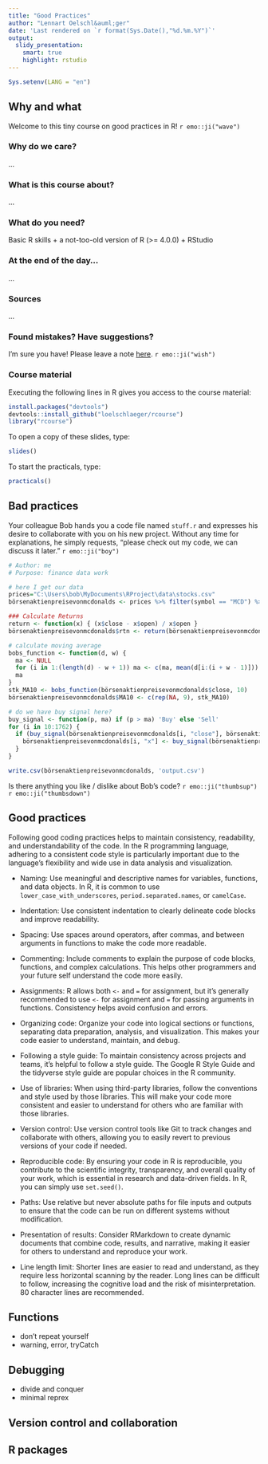 ```yaml
---
title: "Good Practices"
author: "Lennart Oelschl&auml;ger"
date: 'Last rendered on `r format(Sys.Date(),"%d.%m.%Y")`'
output: 
  slidy_presentation:
    smart: true
    highlight: rstudio
---
```


```r
Sys.setenv(LANG = "en")
```
  
## Why and what 

Welcome to this tiny course on good practices in R! `r emo::ji("wave")`

### Why do we care?

...

### What is this course about?

...

### What do you need?

Basic R skills + a not-too-old version of R (>= 4.0.0) + RStudio

### At the end of the day...

...

### Sources

...

### Found mistakes? Have suggestions?

I'm sure you have! Please leave a note [here](https://github.com/loelschlaeger/rcourse/issues/new/choose). `r emo::ji("wish")`

### Course material

Executing the following lines in R gives you access to the course material:

```r
install.packages("devtools")
devtools::install_github("loelschlaeger/rcourse")
library("rcourse")
```

To open a copy of these slides, type:

```r
slides()
```

To start the practicals, type:

```r
practicals()
```

## Bad practices

Your colleague Bob hands you a code file named `stuff.r` and expresses his desire to collaborate with you on his new project. Without any time for explanations, he simply requests, "please check out my code, we can discuss it later." `r emo::ji("boy")`

```r
# Author: me
# Purpose: finance data work

# here I get our data
prices="C:\Users\bob\MyDocuments\RProject\data\stocks.csv"
börsenaktienpreisevonmcdonalds <- prices %>% filter(symbol == "MCD") %>% mutate("open" = lag(close))

### Calculate Returns
return <- function(x) { (x$close - x$open) / x$open } 
börsenaktienpreisevonmcdonalds$rtn <- return(börsenaktienpreisevonmcdonalds)

# calculate moving average
bobs_function <- function(d, w) {
  ma <- NULL
  for (i in 1:(length(d) - w + 1)) ma <- c(ma, mean(d[i:(i + w - 1)]))
  ma
}
stk_MA10 <- bobs_function(börsenaktienpreisevonmcdonalds$close, 10)
börsenaktienpreisevonmcdonalds$MA10 <- c(rep(NA, 9), stk_MA10)

# do we have buy signal here?
buy_signal <- function(p, ma) if (p > ma) 'Buy' else 'Sell'
for (i in 10:1762) {
  if (buy_signal(börsenaktienpreisevonmcdonalds[i, "close"], börsenaktienpreisevonmcdonalds[i, "MA10"]) == "Buy") {
    börsenaktienpreisevonmcdonalds[i, "x"] <- buy_signal(börsenaktienpreisevonmcdonalds[i, "close"], börsenaktienpreisevonmcdonalds[i, "MA10"])
  }
}

write.csv(börsenaktienpreisevonmcdonalds, 'output.csv')
```

Is there anything you like / dislike about Bob's code? `r emo::ji("thumbsup")` `r emo::ji("thumbsdown")`

## Good practices

Following good coding practices helps to maintain consistency, readability, and understandability of the code. In the R programming language, adhering to a consistent code style is particularly important due to the language's flexibility and wide use in data analysis and visualization.

- Naming: Use meaningful and descriptive names for variables, functions, and data objects. In R, it is common to use `lower_case_with_underscores`, `period.separated.names`, or `camelCase`. 

- Indentation: Use consistent indentation to clearly delineate code blocks and improve readability.

- Spacing: Use spaces around operators, after commas, and between arguments in functions to make the code more readable.

- Commenting: Include comments to explain the purpose of code blocks, functions, and complex calculations. This helps other programmers and your future self understand the code more easily.

- Assignments: R allows both `<-` and `=` for assignment, but it's generally recommended to use `<-` for assignment and `=` for passing arguments in functions. Consistency helps avoid confusion and errors.

- Organizing code: Organize your code into logical sections or functions, separating data preparation, analysis, and visualization. This makes your code easier to understand, maintain, and debug.

- Following a style guide: To maintain consistency across projects and teams, it's helpful to follow a style guide. The Google R Style Guide and the tidyverse style guide are popular choices in the R community.

- Use of libraries: When using third-party libraries, follow the conventions and style used by those libraries. This will make your code more consistent and easier to understand for others who are familiar with those libraries.

- Version control: Use version control tools like Git to track changes and collaborate with others, allowing you to easily revert to previous versions of your code if needed.

- Reproducible code: By ensuring your code in R is reproducible, you contribute to the scientific integrity, transparency, and overall quality of your work, which is essential in research and data-driven fields. In R, you can simply use `set.seed()`.

- Paths: Use relative but never absolute paths for file inputs and outputs to ensure that the code can be run on different systems without modification.

- Presentation of results: Consider RMarkdown to create dynamic documents that combine code, results, and narrative, making it easier for others to understand and reproduce your work.

- Line length limit: Shorter lines are easier to read and understand, as they require less horizontal scanning by the reader. Long lines can be difficult to follow, increasing the cognitive load and the risk of misinterpretation. 80 character lines are recommended.

## Functions

- don't repeat yourself
- warning, error, tryCatch

## Debugging

- divide and conquer
- minimal reprex

## Version control and collaboration

## R packages

